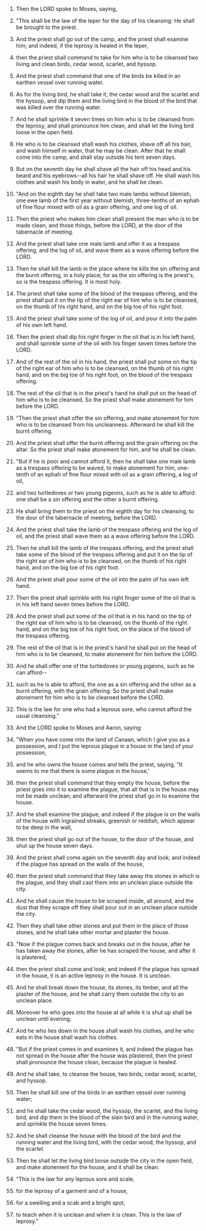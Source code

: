 
1. Then the LORD spoke to Moses, saying,

2. "This shall be the law of the leper for the day of his cleansing: He shall be brought to the priest.

3. And the priest shall go out of the camp, and the priest shall examine him; and indeed, if the leprosy is healed in the leper,

4. then the priest shall command to take for him who is to be cleansed two living and clean birds, cedar wood, scarlet, and hyssop.

5. And the priest shall command that one of the birds be killed in an earthen vessel over running water.

6. As for the living bird, he shall take it, the cedar wood and the scarlet and the hyssop, and dip them and the living bird in the blood of the bird that was killed over the running water.

7. And he shall sprinkle it seven times on him who is to be cleansed from the leprosy, and shall pronounce him clean, and shall let the living bird loose in the open field.

8. He who is to be cleansed shall wash his clothes, shave off all his hair, and wash himself in water, that he may be clean. After that he shall come into the camp, and shall stay outside his tent seven days.

9. But on the seventh day he shall shave all the hair off his head and his beard and his eyebrows--all his hair he shall shave off. He shall wash his clothes and wash his body in water, and he shall be clean.

10. "And on the eighth day he shall take two male lambs without blemish, one ewe lamb of the first year without blemish, three-tenths of an ephah of fine flour mixed with oil as a grain offering, and one log of oil.

11. Then the priest who makes him clean shall present the man who is to be made clean, and those things, before the LORD, at the door of the tabernacle of meeting.

12. And the priest shall take one male lamb and offer it as a trespass offering, and the log of oil, and wave them as a wave offering before the LORD.

13. Then he shall kill the lamb in the place where he kills the sin offering and the burnt offering, in a holy place; for as the sin offering is the priest's, so is the trespass offering. It is most holy.

14. The priest shall take some of the blood of the trespass offering, and the priest shall put it on the tip of the right ear of him who is to be cleansed, on the thumb of his right hand, and on the big toe of his right foot.

15. And the priest shall take some of the log of oil, and pour it into the palm of his own left hand.

16. Then the priest shall dip his right finger in the oil that is in his left hand, and shall sprinkle some of the oil with his finger seven times before the LORD.

17. And of the rest of the oil in his hand, the priest shall put some on the tip of the right ear of him who is to be cleansed, on the thumb of his right hand, and on the big toe of his right foot, on the blood of the trespass offering.

18. The rest of the oil that is in the priest's hand he shall put on the head of him who is to be cleansed. So the priest shall make atonement for him before the LORD.

19. "Then the priest shall offer the sin offering, and make atonement for him who is to be cleansed from his uncleanness. Afterward he shall kill the burnt offering.

20. And the priest shall offer the burnt offering and the grain offering on the altar. So the priest shall make atonement for him, and he shall be clean.

21. "But if he is poor and cannot afford it, then he shall take one male lamb as a trespass offering to be waved, to make atonement for him, one-tenth of an ephah of fine flour mixed with oil as a grain offering, a log of oil,

22. and two turtledoves or two young pigeons, such as he is able to afford: one shall be a sin offering and the other a burnt offering.

23. He shall bring them to the priest on the eighth day for his cleansing, to the door of the tabernacle of meeting, before the LORD.

24. And the priest shall take the lamb of the trespass offering and the log of oil, and the priest shall wave them as a wave offering before the LORD.

25. Then he shall kill the lamb of the trespass offering, and the priest shall take some of the blood of the trespass offering and put it on the tip of the right ear of him who is to be cleansed, on the thumb of his right hand, and on the big toe of his right foot.

26. And the priest shall pour some of the oil into the palm of his own left hand.

27. Then the priest shall sprinkle with his right finger some of the oil that is in his left hand seven times before the LORD.

28. And the priest shall put some of the oil that is in his hand on the tip of the right ear of him who is to be cleansed, on the thumb of the right hand, and on the big toe of his right foot, on the place of the blood of the trespass offering.

29. The rest of the oil that is in the priest's hand he shall put on the head of him who is to be cleansed, to make atonement for him before the LORD.

30. And he shall offer one of the turtledoves or young pigeons, such as he can afford--

31. such as he is able to afford, the one as a sin offering and the other as a burnt offering, with the grain offering. So the priest shall make atonement for him who is to be cleansed before the LORD.

32. This is the law for one who had a leprous sore, who cannot afford the usual cleansing."

33. And the LORD spoke to Moses and Aaron, saying:

34. "When you have come into the land of Canaan, which I give you as a possession, and I put the leprous plague in a house in the land of your possession,

35. and he who owns the house comes and tells the priest, saying, "It seems to me that there is some plague in the house,'

36. then the priest shall command that they empty the house, before the priest goes into it to examine the plague, that all that is in the house may not be made unclean; and afterward the priest shall go in to examine the house.

37. And he shall examine the plague; and indeed if the plague is on the walls of the house with ingrained streaks, greenish or reddish, which appear to be deep in the wall,

38. then the priest shall go out of the house, to the door of the house, and shut up the house seven days.

39. And the priest shall come again on the seventh day and look; and indeed if the plague has spread on the walls of the house,

40. then the priest shall command that they take away the stones in which is the plague, and they shall cast them into an unclean place outside the city.

41. And he shall cause the house to be scraped inside, all around, and the dust that they scrape off they shall pour out in an unclean place outside the city.

42. Then they shall take other stones and put them in the place of those stones, and he shall take other mortar and plaster the house.

43. "Now if the plague comes back and breaks out in the house, after he has taken away the stones, after he has scraped the house, and after it is plastered,

44. then the priest shall come and look; and indeed if the plague has spread in the house, it is an active leprosy in the house. It is unclean.

45. And he shall break down the house, its stones, its timber, and all the plaster of the house, and he shall carry them outside the city to an unclean place.

46. Moreover he who goes into the house at all while it is shut up shall be unclean until evening.

47. And he who lies down in the house shall wash his clothes, and he who eats in the house shall wash his clothes.

48. "But if the priest comes in and examines it, and indeed the plague has not spread in the house after the house was plastered, then the priest shall pronounce the house clean, because the plague is healed.

49. And he shall take, to cleanse the house, two birds, cedar wood, scarlet, and hyssop.

50. Then he shall kill one of the birds in an earthen vessel over running water;

51. and he shall take the cedar wood, the hyssop, the scarlet, and the living bird, and dip them in the blood of the slain bird and in the running water, and sprinkle the house seven times.

52. And he shall cleanse the house with the blood of the bird and the running water and the living bird, with the cedar wood, the hyssop, and the scarlet.

53. Then he shall let the living bird loose outside the city in the open field, and make atonement for the house, and it shall be clean.

54. "This is the law for any leprous sore and scale,

55. for the leprosy of a garment and of a house,

56. for a swelling and a scab and a bright spot,

57. to teach when it is unclean and when it is clean. This is the law of leprosy."


